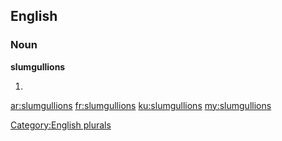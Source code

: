 ==English==

===Noun===
'''slumgullions'''

# {{plural of|[[slumgullion]]}}

[[Category:English plurals]]

[[ar:slumgullions]]
[[fr:slumgullions]]
[[ku:slumgullions]]
[[my:slumgullions]]